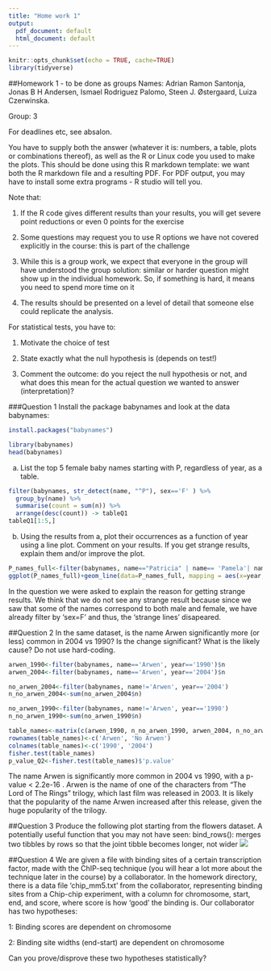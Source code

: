 ```yaml
---
title: "Home work 1"
output:
  pdf_document: default
  html_document: default
---
```


```r
knitr::opts_chunk$set(echo = TRUE, cache=TRUE)
library(tidyverse)
```

##Homework 1 - to be done as groups
Names: Adrian Ramon Santonja, Jonas B H Andersen, Ismael Rodriguez Palomo, Steen J. Østergaard, Luiza Czerwinska.


Group: 3

For deadlines etc, see absalon. 

You have to supply both the answer (whatever it is: numbers, a table, plots or combinations thereof), as well as the R or Linux code you used to make the plots. This should be done using this R markdown template: we want both the R markdown file and a resulting PDF. For PDF output, you may have to install some extra programs - R studio will tell you. 

Note that:

1. If the R code gives different results than your results, you will get severe point reductions or even 0 points for the exercise

2. Some questions may request you to use R options we have not covered explicitly in the course: this is part of the challenge

3. While this is a group work, we expect that everyone in the group will have understood the group solution: similar or harder question might show up in the individual homework. So, if something is hard, it means you need to spend more time on it

4. The results should be presented on a level of detail that someone else could replicate the analysis. 

For statistical tests, you have to:

1) Motivate the choice of test 

2) State exactly what the null hypothesis is (depends on test!)

3) Comment the outcome: do you reject the null hypothesis or not, and what does this mean for the actual question we wanted to answer (interpretation)?


###Question 1
Install the package babynames and look at the data babynames:

```r
install.packages("babynames")
```
```r
library(babynames)
head(babynames)
```

a) List the top 5 female baby names starting with P, regardless of year, as a table. 

```r
filter(babynames, str_detect(name, "^P"), sex=='F' ) %>% 
  group_by(name) %>% 
  summarise(count = sum(n)) %>% 
  arrange(desc(count)) -> tableQ1
tableQ1[1:5,]
```


b) Using the results from a, plot their occurrences as a function of year using a line plot.  Comment on your results. If you get strange results, explain them and/or improve the plot.

```r
P_names_full<-filter(babynames, name=="Patricia" | name== 'Pamela'| name== 'Phyllis'| name== 'Peggy'| name=='Paula' , sex=='F')
ggplot(P_names_full)+geom_line(data=P_names_full, mapping = aes(x=year, y=n, col=name))

```
In the question we were asked to explain the reason for getting strange results. We think that we do not see any strange result because since we saw that some of the names correspond to both male and female, we have already filter by 'sex=F' and thus, the 'strange lines' disapeared. 


##Question 2
In the same dataset, is the name Arwen significantly more (or less) common in 2004 vs 1990? Is the change significant? What is the likely cause? Do not use hard-coding. 

```r
arwen_1990<-filter(babynames, name=='Arwen', year=='1990')$n
arwen_2004<-filter(babynames, name=='Arwen', year=='2004')$n

no_arwen_2004<-filter(babynames, name!='Arwen', year=='2004')
n_no_arwen_2004<-sum(no_arwen_2004$n)

no_arwen_1990<-filter(babynames, name!='Arwen', year=='1990')
n_no_arwen_1990<-sum(no_arwen_1990$n)

table_names<-matrix(c(arwen_1990, n_no_arwen_1990, arwen_2004, n_no_arwen_2004), nrow = 2)
rownames(table_names)<-c('Arwen', 'No Arwen')
colnames(table_names)<-c('1990', '2004')
fisher.test(table_names)
p_value_Q2<-fisher.test(table_names)$'p.value'
```


The name Arwen is significantly more common in 2004 vs 1990, with a p-value < 2.2e-16 . Arwen is the name of one of the characters from "The Lord of The Rings" trilogy, which last film was released in 2003. It is likely that the popularity of the name Arwen increased after this release, given the huge popularity of the trilogy. 


##Question 3
Produce the following plot starting from the flowers dataset. A potentially useful function that you may not have seen: bind_rows():  merges two tibbles by rows so that the joint tibble  becomes longer, not wider
![](example.png)


##Question 4
We are given a file with binding sites of a certain transcription factor, made with the ChIP-seq technique (you will hear a lot more about the technique later in the course) by a collaborator. 
In the homework directory, there is a data file 'chip_mm5.txt' from the collaborator, representing binding sites from a Chip-chip experiment, with a column for  chromosome, start, end, and score, where score is how 'good' the binding is. Our collaborator has two hypotheses:

1: Binding scores are dependent on chromosome

2: Binding site widths (end-start) are dependent on chromosome

Can you prove/disprove these two hypotheses statistically?

